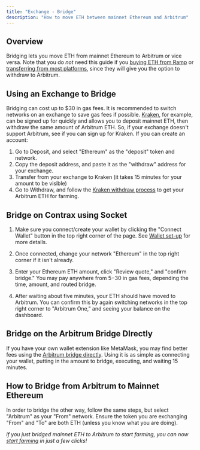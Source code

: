 ```yaml
---
title: "Exchange - Bridge"
description: "How to move ETH between mainnet Ethereum and Arbitrum"
---
```


## Overview

Bridging lets you move ETH from mainnet Ethereum to Arbitrum or vice versa. Note that you do _not_ need this guide if you [buying ETH from Ramp](../contrax-dapp/buy) or [transferring from most platforms](../transfer/general), since they will give you the option to withdraw to Arbitrum.

## Using an Exchange to Bridge

Bridging can cost up to $30 in gas fees. It is recommended to switch networks on an exchange to save gas fees if possible.
[Kraken](https://www.kraken.com), for example, can be signed up for quickly and allows you to deposit mainnet ETH, then withdraw the same amount of Arbitrum ETH.
So, if your exchange doesn't support Arbitrum, see if you can sign up for Kraken. If you can create an account:

1. Go to Deposit, and select "Ethereum" as the "deposit" token and network.
2. Copy the deposit address, and paste it as the "withdraw" address for your exchange.
3. Transfer from your exchange to Kraken (it takes 15 minutes for your amount to be visible)
4. Go to Withdraw, and follow the [Kraken withdraw process](../transfer/kraken) to get your Arbitrum ETH for farming.

## Bridge on Contrax using Socket

1. Make sure you connect/create your wallet by clicking the "Connect Wallet" button in the top right corner of the page. See [Wallet set-up](../start/wallet-setup) for more details.

2. Once connected, change your network "Ethereum" in the top right corner if it isn't already.

3. Enter your Ethereum ETH amount, click "Review quote," and "confirm bridge." You may pay anywhere from $5-$30 in gas fees, depending the time, amount, and routed bridge.

4. After waiting about five minutes, your ETH should have moved to Arbitrum. You can confirm this by again switching networks in the top right corner to "Arbitrum One," and seeing your balance on the dashboard.

## Bridge on the Arbitrum Bridge DIrectly

If you have your own wallet extension like MetaMask, you may find better fees using the [Arbitrum bridge directly](https://bridge.arbitrum.io/).
Using it is as simple as connecting your wallet, putting in the amount to bridge, executing, and waiting 15 minutes.

## How to Bridge from Arbitrum to Mainnet Ethereum

In order to bridge the other way, follow the same steps, but select "Arbitrum" as your "From" network. Ensure the token you are exchanging "From" and "To" are both ETH (unless you know what you are doing).

_if you just bridged mainnet ETH to Arbitrum to start farming, you can now [start farming](../contrax-dapp/farm) in just a few clicks!_
